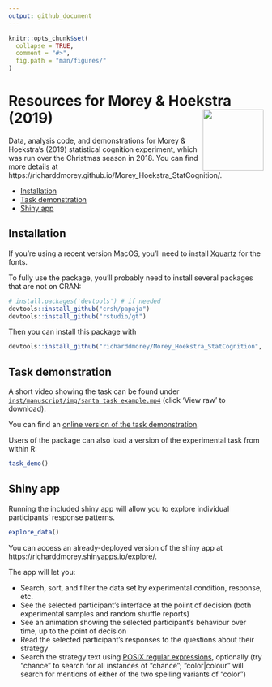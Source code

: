 ```yaml
---
output: github_document
---
```


<!-- README.md is generated from README.Rmd. Please edit that file -->

```r
knitr::opts_chunk$set(
  collapse = TRUE,
  comment = "#>",
  fig.path = "man/figures/"
)
```

# Resources for Morey & Hoekstra (2019) <img src="man/figures/logo.png" align="right" alt="" width="120" />

Data, analysis code, and demonstrations for Morey & Hoekstra's (2019) statistical cognition experiment, which was run over the Christmas season in 2018. You can find more details at https://richarddmorey.github.io/Morey_Hoekstra_StatCognition/.


* [Installation](#installation)
* [Task demonstration](#task-demonstration)
* [Shiny app](#shiny-app)

## Installation 

If you're using a recent version MacOS, you'll need to install [Xquartz](https://www.xquartz.org/index.html) for the fonts.

To fully use the package, you'll probably need to install several packages that are not on CRAN:

``` r
# install.packages('devtools') # if needed
devtools::install_github("crsh/papaja")
devtools::install_github("rstudio/gt")
```

Then you can install this package with

``` r
devtools::install_github("richarddmorey/Morey_Hoekstra_StatCognition", build_vignettes = TRUE, depedencies = TRUE)
```

## Task demonstration

A short video showing the task can be found under [`inst/manuscript/img/santa_task_example.mp4`](https://github.com/richarddmorey/Morey_Hoekstra_StatCognition/blob/master/inst/manuscript/img/santa_task_example.mp4)  (click 'View raw' to download).

You can find an [online version of the task demonstration](https://richarddmorey.github.io/Morey_Hoekstra_StatCognition/articles/task_demo.html).

Users of the package can also load a version of the experimental task from within R:

``` r
task_demo()
```

## Shiny app

Running the included shiny app will allow you to explore individual participants' response patterns.

``` r
explore_data()
```
You can access an already-deployed version of the shiny app at https://richarddmorey.shinyapps.io/explore/.

The app will let you:

* Search, sort, and filter the data set by experimental condition, response, etc.
* See the selected participant's interface at the poiint of decision (both experimental samples and random shuffle reports)
* See an animation showing the selected participant's behaviour over time, up to the point of decision
* Read the selected participant's responses to the questions about their strategy
* Search the strategy text using [POSIX regular expressions](https://stat.ethz.ch/R-manual/R-devel/library/base/html/regex.html), optionally (try "chance" to search for all instances of "chance"; "color|colour" will search for mentions of either of the two spelling variants of "color")





